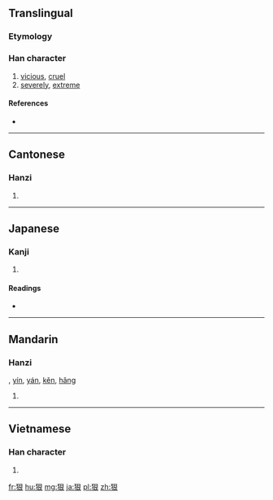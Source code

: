 {{also|狼}}
==Translingual==

===Etymology===
{{Han compound|犬|艮|ls=psc|c1=s|c2=p|alt1=犭}}

===Han character===
{{Han char|rn=94|rad=犬|as=06|sn=9|four=4723<sub>2</sub>|canj=大竹日女 (KHAV)|ids=⿰[[犭]][[艮]]}}

# [[vicious]], [[cruel]]
# [[severely]], [[extreme]]

====References====
* {{Han ref|kx=0710.020|dkj=20362|dj=1122.090|hdz=21346.100|uh=72E0|ud=29408|bh=ACBD|bd=44221}}

----

==Cantonese==

===Hanzi===
{{yue-hanzi|jyut=han2|y=han2}}

# {{defn|lang=yue|sort=犬06}}

----

==Japanese==

===Kanji===
{{ja-kanji|grade=|rs=犬06}}

# {{defn|lang=ja|sort=犬06}}

====Readings====
* {{ja-readings|on=[[がん]] (gan), [[こん]] (kon)|kun=[[もとる]] (motoru)}}

----

==Mandarin==

===Hanzi===
{{cmn-hanzi|pin=[[hěn]] ([[hen3]])|wg=hen<sup>3</sup>}}, [[yín]], [[yán]], [[kěn]], [[hǎng]]

# {{defn|lang=cmn|sort=犬06}}

----

==Vietnamese==

===Han character===
{{vi-hantu|[[ngận]]|rs=犬06}}

# {{defn|lang=vi|sort=犬06}}

[[fr:狠]]
[[hu:狠]]
[[mg:狠]]
[[ja:狠]]
[[pl:狠]]
[[zh:狠]]